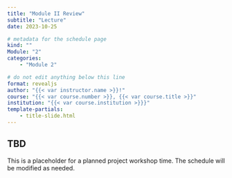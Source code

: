 ```yaml
---
title: "Module II Review"
subtitle: "Lecture"
date: 2023-10-25

# metadata for the schedule page
kind: ""
Module: "2"
categories: 
    - "Module 2"

# do not edit anything below this line
format: revealjs
author: "{{< var instructor.name >}}!"
course: "{{< var course.number >}}, {{< var course.title >}}"
institution: "{{< var course.institution >}}}"
template-partials:
    - title-slide.html
---
```


## TBD

This is a placeholder for a planned project workshop time.
The schedule will be modified as needed.
